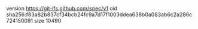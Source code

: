 version https://git-lfs.github.com/spec/v1
oid sha256:f83a82b837cf34bcb24fc9a7d17f1003ddea638b0a083ab6c2a286c724150091
size 10490
